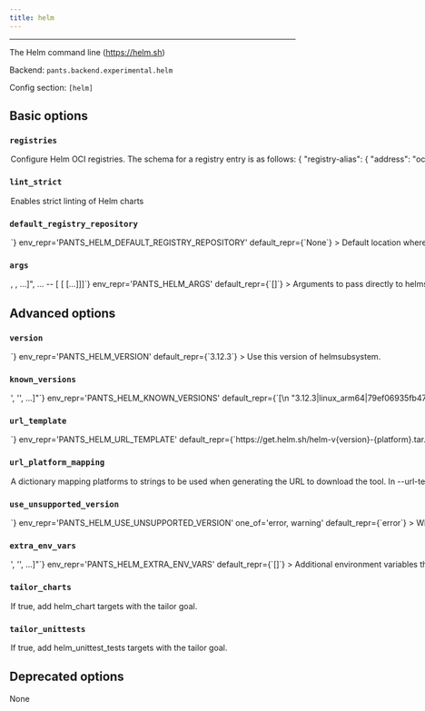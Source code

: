 ```yaml
---
title: helm
---
```



---

The Helm command line (https://helm.sh)

Backend: <span className="color--primary">`pants.backend.experimental.helm`</span>

Config section: <span className="color--primary">`[helm]`</span>

<span className={styles.options}>

## Basic options

### `registries`

<Option
  cli_repr={`--helm-registries="{'key1': val1, 'key2': val2, ...}"`}
  env_repr='PANTS_HELM_REGISTRIES'
  default_repr={`{}`}
>

Configure Helm OCI registries. The schema for a registry entry is as follows:

```
{
    "registry-alias": {
        "address": "oci://registry-domain:port",
        "default": bool,
    },
    ...
}
```

If no registries are provided in either a `helm_chart` target, then all default addresses will be used, if any.

The `helm_chart.registries` may be provided with a list of registry addresses and registry alias prefixed with `@` to be used instead of the defaults.

A configured registry is marked as default either by setting `default = true` or with an alias of `"default"`.

Registries also participate in resolving third party Helm charts uplodaded to those registries.

</Option>

### `lint_strict`

<Option
  cli_repr={`--[no-]helm-lint-strict`}
  env_repr='PANTS_HELM_LINT_STRICT'
  default_repr={`False`}
>

Enables strict linting of Helm charts

</Option>

### `default_registry_repository`

<Option
  cli_repr={`--helm-default-registry-repository=<str>`}
  env_repr='PANTS_HELM_DEFAULT_REGISTRY_REPOSITORY'
  default_repr={`None`}
>

Default location where to push Helm charts in the available registries when no specific one has been given.

If no registry repository is given, charts will be pushed to the root of the OCI registry.

</Option>

### `args`

<Option
  cli_repr={`--helm-args="[<shell_str>, <shell_str>, ...]", ... -- [<shell_str> [<shell_str> [...]]]`}
  env_repr='PANTS_HELM_ARGS'
  default_repr={`[]`}
>

Arguments to pass directly to helmsubsystem, e.g. `--helm-args='--dry-run'`.

Additional arguments to pass to Helm command line.

Only a subset of Helm arguments are considered valid as passthrough arguments as most of them have equivalents in the form of fields of the different target types.

The list of valid arguments is as follows:

- --atomic
- --cleanup-on-fail
- --create-namespace
- --debug
- --dry-run
- --force
- --wait
- --wait-for-jobs
- --kubeconfig
- --kube-context
- --kube-apiserver
- --kube-as-group
- --kube-as-user
- --kube-ca-file
- --kube-token

Before attempting to use passthrough arguments, check the reference of each of the available target types to see what fields are accepted in each of them.

</Option>

## Advanced options

### `version`

<Option
  cli_repr={`--helm-version=<str>`}
  env_repr='PANTS_HELM_VERSION'
  default_repr={`3.12.3`}
>

Use this version of helmsubsystem.

</Option>

### `known_versions`

<Option
  cli_repr={`--helm-known-versions="['<str>', '<str>', ...]"`}
  env_repr='PANTS_HELM_KNOWN_VERSIONS'
  default_repr={`[\n  "3.12.3|linux_arm64|79ef06935fb47e432c0c91bdefd140e5b543ec46376007ca14a52e5ed3023088|14355040",\n  "3.12.3|linux_x86_64|1b2313cd198d45eab00cc37c38f6b1ca0a948ba279c29e322bdf426d406129b5|16028423",\n  "3.12.3|macos_arm64|240b0a7da9cae208000eff3d3fb95e0fa1f4903d95be62c3f276f7630b12dae1|16019570",\n  "3.12.3|macos_x86_64|1bdbbeec5a12dd0c1cd4efd8948a156d33e1e2f51140e2a51e1e5e7b11b81d47|16828211",\n  "3.12.2|linux_arm64|cfafbae85c31afde88c69f0e5053610c8c455826081c1b2d665d9b44c31b3759|14350624",\n  "3.12.2|linux_x86_64|2b6efaa009891d3703869f4be80ab86faa33fa83d9d5ff2f6492a8aebe97b219|16028750",\n  "3.12.2|macos_arm64|b60ee16847e28879ae298a20ba4672fc84f741410f438e645277205824ddbf55|16021202",\n  "3.12.2|macos_x86_64|6e8bfc84a640e0dc47cc49cfc2d0a482f011f4249e2dff2a7e23c7ef2df1b64e|16824814",\n  "3.11.3|linux_arm64|0816db0efd033c78c3cc1c37506967947b01965b9c0739fe13ec2b1eea08f601|14475471",\n  "3.11.3|linux_x86_64|ca2d5d40d4cdfb9a3a6205dd803b5bc8def00bd2f13e5526c127e9b667974a89|15489735",\n  "3.11.3|macos_arm64|267e4d50b68e8854b9cc44517da9ab2f47dec39787fed9f7eba42080d61ac7f8|15451086",\n  "3.11.3|macos_x86_64|9d029df37664b50e427442a600e4e065fa75fd74dac996c831ac68359654b2c4|16275303",\n  "3.11.2|linux_arm64|444b65100e224beee0a3a3a54cb19dad37388fa9217ab2782ba63551c4a2e128|14090242",\n  "3.11.2|linux_x86_64|781d826daec584f9d50a01f0f7dadfd25a3312217a14aa2fbb85107b014ac8ca|15026301",\n  "3.11.2|macos_arm64|f61a3aa55827de2d8c64a2063fd744b618b443ed063871b79f52069e90813151|14932800",\n  "3.11.2|macos_x86_64|404938fd2c6eff9e0dab830b0db943fca9e1572cd3d7ee40904705760faa390f|15759988",\n  "3.11.1|linux_arm64 |919173e8fb7a3b54d76af9feb92e49e86d5a80c5185020bae8c393fa0f0de1e8|13484900",\n  "3.11.1|linux_x86_64|0b1be96b66fab4770526f136f5f1a385a47c41923d33aab0dcb500e0f6c1bf7c|15023104",\n  "3.11.1|macos_arm64 |43d0198a7a2ea2639caafa81bb0596c97bee2d4e40df50b36202343eb4d5c46b|14934852",\n  "3.11.1|macos_x86_64|2548a90e5cc957ccc5016b47060665a9d2cd4d5b4d61dcc32f5de3144d103826|15757902",\n  "3.10.0|linux_arm64 |3b72f5f8a60772fb156d0a4ab93272e8da7ef4d18e6421a7020d7c019f521fc1|13055719",\n  "3.10.0|linux_x86_64|bf56beb418bb529b5e0d6d43d56654c5a03f89c98400b409d1013a33d9586474|14530566",\n  "3.10.0|macos_arm64 |f7f6558ebc8211824032a7fdcf0d55ad064cb33ec1eeec3d18057b9fe2e04dbe|14446277",\n  "3.10.0|macos_x86_64|1e7fd528482ac2ef2d79fe300724b3e07ff6f846a2a9b0b0fe6f5fa05691786b|15237557",\n  "3.8.0|linux_arm64 |23e08035dc0106fe4e0bd85800fd795b2b9ecd9f32187aa16c49b0a917105161|12324642",\n  "3.8.0|linux_x86_64|8408c91e846c5b9ba15eb6b1a5a79fc22dd4d33ac6ea63388e5698d1b2320c8b|13626774",\n  "3.8.0|macos_arm64 |751348f1a4a876ffe089fd68df6aea310fd05fe3b163ab76aa62632e327122f3|14078604",\n  "3.8.0|macos_x86_64|532ddd6213891084873e5c2dcafa577f425ca662a6594a3389e288fc48dc2089|14318316"\n]`}
>

Known versions to verify downloads against.

Each element is a pipe-separated string of `version|platform|sha256|length` or
`version|platform|sha256|length|url_override`, where:

- `version` is the version string
- `platform` is one of `[linux_arm64,linux_x86_64,macos_arm64,macos_x86_64]`
- `sha256` is the 64-character hex representation of the expected sha256

```
digest of the download file, as emitted by `shasum -a 256`
```

- `length` is the expected length of the download file in bytes, as emitted by

```
`wc -c`
```

- (Optional) `url_override` is a specific url to use instead of the normally

```
generated url for this version
```

E.g., `3.1.2|macos_x86_64|6d0f18cd84b918c7b3edd0203e75569e0c7caecb1367bbbe409b44e28514f5be|42813`.
and `3.1.2|macos_arm64 |aca5c1da0192e2fd46b7b55ab290a92c5f07309e7b0ebf4e45ba95731ae98291|50926|https://example.mac.org/bin/v3.1.2/mac-aarch64-v3.1.2.tgz`.

Values are space-stripped, so pipes can be indented for readability if necessary.

</Option>

### `url_template`

<Option
  cli_repr={`--helm-url-template=<str>`}
  env_repr='PANTS_HELM_URL_TEMPLATE'
  default_repr={`https://get.helm.sh/helm-v{version}-{platform}.tar.gz`}
>

URL to download the tool, either as a single binary file or a compressed file (e.g. zip file). You can change this to point to your own hosted file, e.g. to work with proxies or for access via the filesystem through a `file:$abspath` URL (e.g. `file:/this/is/absolute`, possibly by [templating the buildroot in a config file](https://www.pantsbuild.org/v2.19/docs/options#config-file-entries)).

Use `{version}` to have the value from `--version` substituted, and `{platform}` to have a value from `--url-platform-mapping` substituted in, depending on the current platform. For example, https://github.com/.../protoc-&#123;version&#125;-&#123;platform&#125;.zip.

</Option>

### `url_platform_mapping`

<Option
  cli_repr={`--helm-url-platform-mapping="{'key1': val1, 'key2': val2, ...}"`}
  env_repr='PANTS_HELM_URL_PLATFORM_MAPPING'
  default_repr={`{\n  "linux_arm64": "linux-arm64",\n  "linux_x86_64": "linux-amd64",\n  "macos_arm64": "darwin-arm64",\n  "macos_x86_64": "darwin-amd64"\n}`}
>

A dictionary mapping platforms to strings to be used when generating the URL to download the tool.

In `--url-template`, anytime the `{platform}` string is used, Pants will determine the current platform, and substitute `{platform}` with the respective value from your dictionary.

For example, if you define `{"macos_x86_64": "apple-darwin", "linux_x86_64": "unknown-linux"}`, and run Pants on Linux with an intel architecture, then `{platform}` will be substituted in the `--url-template` option with `unknown-linux`.

</Option>

### `use_unsupported_version`

<Option
  cli_repr={`--helm-use-unsupported-version=<UnsupportedVersionUsage>`}
  env_repr='PANTS_HELM_USE_UNSUPPORTED_VERSION'
  one_of='error, warning'
  default_repr={`error`}
>

What action to take in case the requested version of helmsubsystem is not supported.

Supported helmsubsystem versions: unspecified

</Option>

### `extra_env_vars`

<Option
  cli_repr={`--helm-extra-env-vars="['<str>', '<str>', ...]"`}
  env_repr='PANTS_HELM_EXTRA_ENV_VARS'
  default_repr={`[]`}
>

Additional environment variables that would be made available to all Helm processes or during value interpolation.

</Option>

### `tailor_charts`

<Option
  cli_repr={`--[no-]helm-tailor-charts`}
  env_repr='PANTS_HELM_TAILOR_CHARTS'
  default_repr={`True`}
>

If true, add `helm_chart` targets with the `tailor` goal.

</Option>

### `tailor_unittests`

<Option
  cli_repr={`--[no-]helm-tailor-unittests`}
  env_repr='PANTS_HELM_TAILOR_UNITTESTS'
  default_repr={`True`}
>

If true, add `helm_unittest_tests` targets with the `tailor` goal.

</Option>

## Deprecated options

None

</span>
